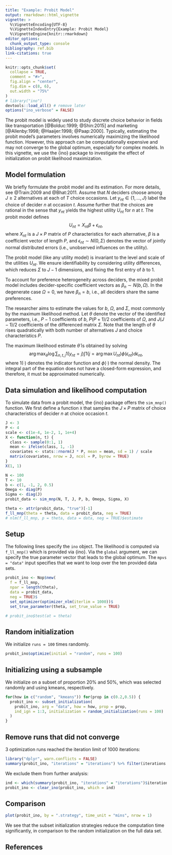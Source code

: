 ```yaml
---
title: "Example: Probit Model"
output: rmarkdown::html_vignette
vignette: >
  %\VignetteEncoding{UTF-8}
  %\VignetteIndexEntry{Example: Probit Model}
  %\VignetteEngine{knitr::rmarkdown}
editor_options: 
  chunk_output_type: console
bibliography: ref.bib
link-citations: true
---
```


```r
knitr::opts_chunk$set(
  collapse = TRUE,
  comment = "#>",
  fig.align = "center",
  fig.dim = c(8, 6), 
  out.width = "75%"
)
# library("ino")
devtools::load_all() # remove later
options("ino_verbose" = FALSE)
```

The probit model is widely used to study discrete choice behavior in fields like transportation [@Bolduc:1999; @Shin:2015] and marketing [@Allenby:1998; @Haaijer:1998; @Paap:2000]. Typically, estimating the probit model's parameters involves numerically maximizing the likelihood function. However, this approach can be computationally expensive and may not converge to the global optimum, especially for complex models. In this vignette, we use the {ino} package to investigate the effect of initialization on probit likelihood maximization.

## Model formulation

We briefly formulate the probit model and its estimation. For more details, see @Train:2009 and @Bhat:2011. Assume that $N$ deciders choose among $J \geq 2$ alternatives at each of $T$ choice occasions. Let $y_{nt} \in \{1,\dots,J\}$ label the choice of decider $n$ at occasion $t$. Assume further that the choices are rational in the sense that $y_{nt}$ yields the highest utility $U_{nt}$ for $n$ at $t$. The probit model defines $$U_{nt} = X_{nt} \beta + \epsilon_{nt},$$ where $X_{nt}$ is a $J\times P$ matrix of $P$ characteristics for each alternative, $\beta$ is a coefficient vector of length $P$, and $\epsilon_{nt} \sim N(0,\Sigma)$ denotes the vector of jointly normal distributed errors (i.e., unobserved influences on the utility). 

The probit model (like any utility model) is invariant to the level and scale of the utilities $U_{nt}$. We ensure identifiability by considering utility differences, which reduces $\Sigma$ to $J-1$ dimensions, and fixing the first entry of $b$ to $1$.

To account for preference heterogeneity across deciders, the mixed probit model includes decider-specific coefficient vectors as $\beta_n \sim N(b, \Omega)$. In the degenerate case $\Omega = 0$, we have $\beta_n = b$, i.e., all deciders share the same preferences.
	
The researcher aims to estimate the values for $b$, $\Omega$, and $\Sigma$, most commonly by the maximum likelihood method. Let $\theta$ denote the vector of the identified parameters, i.e., $P-1$ coefficients of $b$, $P(P+1)/2$ coefficients of $\Omega$, and $J(J-1)/2$ coefficients of the differenced matrix $\Sigma$. Note that the length of $\theta$ rises quadratically with both number of alternatives $J$ and choice characteristics $P$. 

The maximum likelihood estimate $\hat{\theta}$ is obtained by solving $$\arg \max_\theta \log \sum_{n,t,j} 1(y_{nt} = j) \int 1(j = \arg \max U_{nt}) \phi(\epsilon_{nt}) d \epsilon_{nt},$$
where $1(\cdot)$ denotes the indicator function and $\phi(\cdot)$ the normal density. The integral part of the equation does not have a closed-form expression, and therefore, it must be approximated numerically.

## Data simulation and likelihood computation

To simulate data from a probit model, the {ino} package offers the `sim_mnp()` function. We first define a function `X` that samples the $J\times P$ matrix of choice characteristics of decider $n$ at choice occasion $t$. 

```r
J <- 3
P <- 4
scale <- c(1e-4, 1e-2, 1, 1e+4)
X <- function(n, t) {
  class <- sample(0:1, 1)
  mean <- ifelse(class, 1, -1)
  covariates <- stats::rnorm(J * P, mean = mean, sd = 1) / scale
  matrix(covariates, nrow = J, ncol = P, byrow = TRUE)
}
X(1, 1)
```

```r
N <- 100
T <- 10
b <- c(1, -1, 2, 0.5)
Omega <- diag(P)
Sigma <- diag(J)
probit_data <- sim_mnp(N, T, J, P, b, Omega, Sigma, X)
```

```r
theta <- attr(probit_data, "true")[-1]
f_ll_mnp(theta = theta, data = probit_data, neg = TRUE)
# nlm(f_ll_mnp, p = theta, data = data, neg = TRUE)$estimate
```

## Setup

The following lines specify the `ino` object. The likelihood is computed via `f_ll_mnp()` which is provided via {ino}. Via the `global` argument, we can specify the true parameter vector that leads to the global optimum. The `mpvs = "data"` input specifies that we want to loop over the ten provided data sets.

```r
probit_ino <- Nop$new(
  f = f_ll_mnp,
  npar = length(theta),
  data = probit_data,
  neg = TRUE)$
  set_optimizer(optimizer_nlm(iterlim = 1000))$
  set_true_parameter(theta, set_true_value = TRUE)
```

```r
# probit_ino$test(at = theta)
```

## Random initialization

We initialize `runs = 100` times randomly.

```r
probit_ino$optimize(initial = "random", runs = 100)
```

## Initializing using a subsample

We initialize on a subset of proportion 20\% and 50\%, which was selected randomly and using kmeans, respectively.

```r
for(how in c("random", "kmeans")) for(prop in c(0.2,0.5)) {
  probit_ino <- subset_initialization(
    probit_ino, arg = "data", how = how, prop = prop,
    ind_ign = 1:3, initialization = random_initialization(runs = 100)
  )
}
```

## Remove runs that did not converge

3 optimization runs reached the iteration limit of 1000 iterations:

```r
library("dplyr", warn.conflicts = FALSE)
summary(probit_ino, "iterations" = "iterations") %>% filter(iterations >= 1000)
```

We exclude them from further analysis:

```r
ind <- which(summary(probit_ino, "iterations" = "iterations")$iterations >= 1000)
probit_ino <- clear_ino(probit_ino, which = ind) 
```

## Comparison

```r
plot(probit_ino, by = ".strategy", time_unit = "mins", nrow = 1)
```

We see that the subset initialization strategies reduce the computation time significantly, in comparison to the random initialization on the full data set.
	
## References

